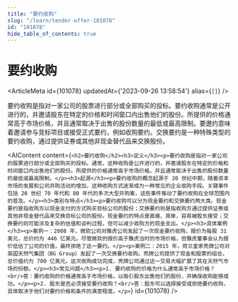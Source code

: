 ```yaml
---
title: "要约收购"
slug: "/learn/tender-offer-101078"
id: "101078"
hide_table_of_contents: true
---
```



# 要约收购

<ArticleMeta id={101078} updatedAt={'2023-09-26 13:58:54'} alias={`[]`} />
<div className='border-solid border-b border-t-0 my-4 border-[var(--ifm-color-gray-300)]' />

要约收购是指对一家公司的股票进行部分或全部购买的投标。要约收购通常是公开进行的，并邀请股东在特定的价格和时间窗口内出售他们的股份。所提供的价格通常高于市场价格，并且通常取决于出售的股份数量的最低或最高限制。要邀约意味着邀请参与竞标项目或接受正式要约，例如收购要约。交换要约是一种特殊类型的要约收购，通过提供证券或其他非现金替代品来交换股份。

<AIContent content={`<h2>要约收购</h2><h3>定义</h3><p>要约收购是指对一家公司的股票进行部分或全部购买的投标。通常，这种收购是公开进行的，并邀请股东在特定的价格和时间窗口内出售他们的股份。所提供的价格通常高于市场价格，并且通常取决于出售的股份数量的最低或最高限制。</p><h3>起源</h3><p>要约收购的概念起源于 20 世纪中期，随着资本市场的发展和公司并购活动的增加，这种收购方式逐渐成为一种常见的企业收购手段。关键事件包括 20 世纪 70 年代和 80 年代的多次大型并购案，这些事件推动了要约收购在全球范围内的普及。</p><h3>类别与特点</h3><p>要约收购可以分为现金要约和交换要约两大类。现金要约是指收购方以现金支付的方式购买目标公司的股份；交换要约则是指收购方通过提供证券或其他非现金替代品来交换目标公司的股份。现金要约的特点是直接、简单，容易被股东接受；交换要约则可能涉及复杂的估值和谈判过程，但可以减少收购方的现金支出。</p><h3>具体案例</h3><p>案例一：2008 年，微软公司对雅虎公司发起了一次现金要约收购，报价为每股 31 美元，总价约为 446 亿美元。尽管微软的报价高于雅虎当时的市场价格，但雅虎董事会认为报价低估了公司的价值，最终拒绝了这一要约。</p><p>案例二：2015 年，荷兰皇家壳牌公司对英国天然气集团（BG Group）发起了一次交换要约收购。壳牌公司提供了现金和股票的组合，总价值约为 700 亿美元。这次收购成功完成，壳牌公司通过这一交易大幅扩展了其在天然气市场的份额。</p><h3>常见问题</h3><p>1. 要约收购的价格为什么通常高于市场价格？<br/>答：要约收购的价格通常高于市场价格，以吸引股东出售他们的股份，并确保收购能够成功。</p><p>2. 股东是否必须接受要约收购？<br/>答：股东可以选择接受或拒绝要约收购，具体取决于他们对要约价格和条件的满意程度。</p>`} id={101078} />
